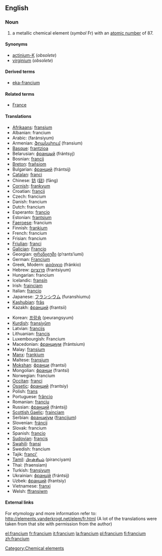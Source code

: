 {{see|Francium}}
==English==
{{elements|Fr|radon|Rn|radium|Ra}}

===Noun===
{{en-noun-unc}}
{{wikipedia}}

# a metallic chemical element (''symbol'' Fr) with an [[atomic number]] of 87.

====Synonyms====
*[[actinium-K]] (''obsolete'')
*[[virginium]] (''obsolete'')

====Derived terms====
*[[eka-francium]]

====Related terms====
*[[France]]

====Translations====
{{top}}
*[[Afrikaans]]: [[fransium]]
*Albanian: francium
*Arabic: {{ARchar|[[فرنسيوم]]}} (faránsiyum) {{m}}
*Armenian: [[ֆրանսիում]] (fransium)
*[[Basque]]: [[frantzioa]]
*Belarusian: [[францый]] (frántsyj) {{m}}
*Bosnian: [[francij]]
*[[Breton]]: [[frañsiom]]
*Bulgarian: [[франций]] (frántsij) {{m}}
*[[Catalan]]: [[franci]] {{m}}
*Chinese: [[钫]] ([[鍅]]) (fāng)
*[[Cornish]]: [[frankyum]]
*Croatian: [[francij]]
*Czech: francium
*Danish: francium
*Dutch: francium {{n}}
*Esperanto: [[francio]]
*Estonian: [[frantsium]]
*[[Faeroese]]: francium
*Finnish: [[frankium]]
*French: francium {{m}}
*Frisian: francium {{n}}
*[[Friulian]]: [[franci]]
*[[Galician]]: [[Francio]]
*Georgian: [[ფრანციუმი]] (p‘rants‘iumi)
*German: [[Francium]] {{n}}
*Greek, Modern: [[φράγκιο]] (fránkio) {{n}}
*Hebrew: [[פרנציום]] (frantsiyum)
*Hungarian: francium
*Icelandic: [[fransín]]
*Irish: [[frainciam]]
*Italian: [[francio]] {{m}}
*Japanese: [[フランシウム]] (furanshiumu)
*[[Kashubian]]: [[frãs]]
*Kazakh: [[франций]] (frantsii)
{{mid}}
*Korean: [[프랑슘]] (peurangsyum)
*[[Kurdish]]: [[fransiyûm]]
*Latvian: [[francijs]]
*Lithuanian: [[francis]]
*Luxembourgish: Francium {{n}}
*Macedonian: [[франциум]] (frántsium) {{m}}
*Malay: [[fransium]]
*[[Manx]]: [[frankium]]
*Maltese: [[fransjum]]
*[[Mokshan]]: [[франци]] (frantsi)
*Mongolian: [[франци]] (frantsi)
*Norwegian: francium
*[[Occitan]]: [[franci]]
*[[Ossetic]]: [[франций]] (frantsiy)
*Polish: [[frans]] {{m}}
*Portuguese: [[frâncio]] {{m}}
*Romanian: [[franciu]] {{n}}
*Russian: [[франций]] (frántsij) {{m}}
*[[Scottish Gaelic]]: [[frainciam]]
*Serbian: [[францијум]] ([[francijum]]) {{m}}
*Slovenian: [[fráncij]]
*Slovak: francium
*Spanish: [[francio]] {{m}}
*[[Sudovian]]: [[francis]]
*[[Swahili]]: [[fransi]]
*Swedish: francium
*Tajik: [[franci']]
*[[Tamil]]: [[பிரன்சியம்]] (piranciyam)
*Thai: {{THchar|[[แฟรนเซียม]]}} (fraensiam)
*Turkish: [[fransiyum]]
*Ukrainian: [[францій]] (frántsij) {{m}}
*Uzbek: [[франций]] (frantsiy)
*Vietnamese: [[franxi]]
*Welsh: [[ffransiwm]]
{{bottom}}

====External links====
For etymology and more information refer to:
http://elements.vanderkrogt.net/elem/fr.html
(A lot of the translations were taken from that site with permission from the author)

[[Category:Chemical elements]]

[[el:francium]]
[[fr:francium]]
[[it:francium]]
[[la:francium]]
[[pl:francium]]
[[fi:francium]]
[[zh:francium]]